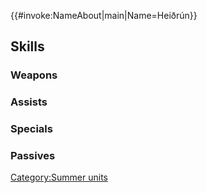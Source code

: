 {{#invoke:NameAbout|main|Name=Heiðrún}}{{HeroPage Tabs}}
{{Hero Infobox
|Name=Heiðrún
|Title=Peaceful Horizon
|WeaponType=Colorless Beast
|MoveType=Infantry
|Origin=Fire Emblem Heroes
|Gender=Female
|actorEN=Cat Protano
|actorJP=上坂すみれ
|artist=煎茶
|additionDate=July 7, 2025
|releaseDate=July 8, 2025
|cv1=0
|cv2=800400
|TagID=水着ヘイズルーン
|InternalID=1261
|Properties=special
|description=A member of Yggdrasill's Healing Hands who heals people with her nectar. She visits Askr's ocean in search of peace, safety, and serenity.
}}
{{Stats Page
|Lv1HP=19|Lv1ATK=13|Lv1SPD=3|Lv1DEF=13|Lv1RES=9
|GRHP=50|GRATK=75|GRSPD=35|GRDEF=75|GRRES=90
}}
==Skills==
===Weapons===
{{Weapons Table
|weapon1=Whelp (Infantry)
|weapon1Default=1
|weapon1Unlock=1
|weapon2=Yearling (Infantry)
|weapon2Default=2
|weapon2Unlock=2
|weapon3=Adult (Infantry)
|weapon3Default=4
|weapon3Unlock=3
|weapon4=Tropical Nectar
|weapon4Default=5
|weapon4Unlock=5
}}
===Assists===
{{Assists Table}}
===Specials===
{{Specials Table
|special1=Chilling Wind
|special1Default=4
|special1Unlock=3
|special2=Glacies
|special2Unlock=4
|special3=Ice Wall
|special3Unlock=5
}}
===Passives===
{{Passives Table
|passiveA1=Def/Res Form 1
|passiveA2=Def/Res Form 2
|passiveA3=Def/Res Form 3
|passiveA4=Def/Res Fortune
|passiveA1Unlock=2
|passiveA2Unlock=3
|passiveA3Unlock=4
|passiveA4Unlock=5
|passiveB1=Laguz Friend 1
|passiveB2=Laguz Friend 2
|passiveB3=Laguz Friend 3
|passiveB4=Laguz Friend 4
|passiveB1Unlock=2
|passiveB2Unlock=3
|passiveB3Unlock=4
|passiveB4Unlock=5
|passiveC1=Sweet Nectar
|passiveC1Unlock=5
}}
{{Heroes Navbox}}
[[Category:Summer units]]